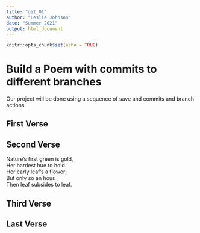 ```yaml
---
title: "git_01"
author: "Leslie Johnson"
date: "Summer 2021"
output: html_document
---
```


```r
knitr::opts_chunk$set(echo = TRUE)
```
# Build a Poem with commits to different branches
Our project will be done using a sequence of save and commits and branch actions.
<!-- Do not modify or change any text in "!--" bracketed areas such as this --- these are instructions to
you, if you change any of this the git program will notice it and compromise your git merging strategy !-->

## First Verse 
<!--Put the first five lines of a poem by Lewis Carrol in this section!-->

## Second Verse
<!--Put the first five lines of a poem by Robert Frost here!-->

Nature’s first green is gold,      
Her hardest hue to hold.      
Her early leaf’s a flower;      
But only so an hour.      
Then leaf subsides to leaf.      


## Third Verse
<!--Put the first two verses of The Walrus and the Carpenter here!-->

## Last Verse
<!--Put a short poem of your choice 8-20 lines,here!-->
